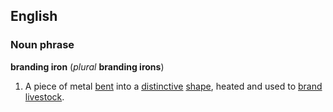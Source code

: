 ==English==
===Noun phrase===
'''branding iron''' (''plural'' '''branding irons''')

#A piece of metal [[bent]] into a [[distinctive]] [[shape]], heated and used to [[brand]] [[livestock]].